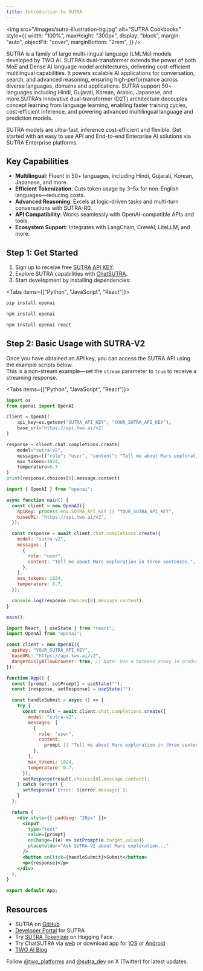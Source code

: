 ```yaml
---
title: Introduction to SUTRA
---
```


<img
  src="/images/sutra-illustration-bg.jpg"
  alt="SUTRA Cookbooks"
  style={{
    width: "100%",
    maxHeight: "300px",
    display: "block",
    margin: "auto",
    objectFit: "cover",
    marginBottom: "2rem",
  }}
/>

SUTRA is a family of large multi-lingual language (LMLMs) models developed by TWO AI. SUTRA’s dual-transformer extends the power of both MoE and Dense AI language model architectures, delivering cost-efficient multilingual capabilities. It powers scalable AI applications for conversation, search, and advanced reasoning, ensuring high-performance across diverse languages, domains and applications. SUTRA support 50+ languages including Hindi, Gujarati, Korean, Arabic, Japanese, and more.SUTRA’s innovative dual-transformer (D2T) architecture decouples concept learning from language learning, enabling faster training cycles, cost-efficient inference, and powering advanced multilingual language and prediction models.


SUTRA models are ultra-fast, inference cost-efficient and flexible. Get started with an easy to use API and End-to-end Enterprise AI solutions via SUTRA Enterprise platforms.

## Key Capabilities

- **Multilingual**: Fluent in 50+ languages, including Hindi, Gujarati, Korean, Japanese, and more.
- **Efficient Tokenization**: Cuts token usage by 3–5x for non-English languages—reducing costs.
- **Advanced Reasoning**: Excels at logic-driven tasks and multi-turn conversations with SUTRA-R0.
- **API Compatibility**: Works seamlessly with OpenAI-compatible APIs and tools.
- **Ecosystem Support**: Integrates with LangChain, CrewAI, LiteLLM, and more.

## Step 1: Get Started

1. Sign up to receive free [SUTRA API KEY](https://developer.two.ai).
2. Explore SUTRA capabilities with [ChatSUTRA](https://chat.two.ai).
3. Start development by installing dependencies:

<Tabs items={["Python", "JavaScript", "React"]}>
<Tab title="Python">

```bash
pip install openai
```

</Tab>
<Tab title="JavaScript">

```bash
npm install openai
```

</Tab>
<Tab title="React">

```bash
npm install openai react
```

</Tab>
</Tabs>

## Step 2: Basic Usage with SUTRA-V2

Once you have obtained an API key, you can access the SUTRA API using the example scripts below.  
This is a non-stream example—set the <code>stream</code> parameter to <code>true</code> to receive a streaming response.

<Tabs items={["Python", "JavaScript", "React"]}>
<Tab title="Python">

```python
import os
from openai import OpenAI

client = OpenAI(
    api_key=os.getenv("SUTRA_API_KEY", "YOUR_SUTRA_API_KEY"),
    base_url="https://api.two.ai/v2"
)

response = client.chat.completions.create(
    model="sutra-v2",
    messages=[{"role": "user", "content": "Tell me about Mars exploration in three sentences."}],
    max_tokens=1024,
    temperature=0.7
)
print(response.choices[0].message.content)
```

</Tab>
<Tab title="JavaScript">

```javascript
import { OpenAI } from "openai";

async function main() {
  const client = new OpenAI({
    apiKey: process.env.SUTRA_API_KEY || "YOUR_SUTRA_API_KEY",
    baseURL: "https://api.two.ai/v2",
  });

  const response = await client.chat.completions.create({
    model: "sutra-v2",
    messages: [
      {
        role: "user",
        content: "Tell me about Mars exploration in three sentences.",
      },
    ],
    max_tokens: 1024,
    temperature: 0.7,
  });

  console.log(response.choices[0].message.content);
}

main();
```

</Tab>
<Tab title="React">

```jsx
import React, { useState } from "react";
import OpenAI from "openai";

const client = new OpenAI({
  apiKey: "YOUR_SUTRA_API_KEY",
  baseURL: "https://api.two.ai/v2",
  dangerouslyAllowBrowser: true, // Note: Use a backend proxy in production
});

function App() {
  const [prompt, setPrompt] = useState("");
  const [response, setResponse] = useState("");

  const handleSubmit = async () => {
    try {
      const result = await client.chat.completions.create({
        model: "sutra-v2",
        messages: [
          {
            role: "user",
            content:
              prompt || "Tell me about Mars exploration in three sentences.",
          },
        ],
        max_tokens: 1024,
        temperature: 0.7,
      });
      setResponse(result.choices[0].message.content);
    } catch (error) {
      setResponse(`Error: ${error.message}`);
    }
  };

  return (
    <div style={{ padding: "20px" }}>
      <input
        type="text"
        value={prompt}
        onChange={(e) => setPrompt(e.target.value)}
        placeholder="Ask SUTRA-V2 about Mars exploration..."
      />
      <button onClick={handleSubmit}>Submit</button>
      <p>{response}</p>
    </div>
  );
}

export default App;
```

</Tab>
</Tabs>

## Resources

- SUTRA on [GitHub](https://github.com/sutra-dev)
- [Developer Portal](https://developer.two.ai/) for SUTRA
- Try [SUTRA Tokenizer](https://huggingface.co/spaces/TWO/sutra-tokenizer-comparison) on Hugging Face.
- Try ChatSUTRA via [web](https://chat.two.ai) or download app for [iOS](https://apps.apple.com/us/app/chatsutra/id6503036417) or [Android](https://play.google.com/store/apps/details?id=com.two.chatsutra)
- [TWO AI Blog](https://www.two.ai/blog)

Follow [@two_platforms](https://x.com/two_platforms) and [@sutra_dev](https://x.com/sutra_dev) on X (Twitter) for latest updates.
